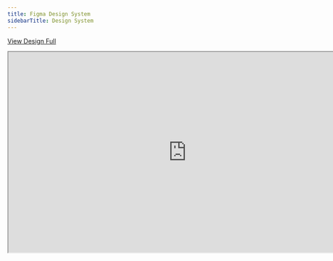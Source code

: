 ```yaml
---
title: Figma Design System
sidebarTitle: Design System
---
```



[View Design Full](https://www.figma.com/file/JhYM9HkSFKFpie0m0o6Xzy/ARTA-DESIGN-SYSTEM?type=design&node-id=916%3A5781&mode=design&t=liHA4U8EMrUfpfIX-1Arta)



<iframe  width="800" height="450" src="https://www.figma.com/embed?embed_host=share&url=https%3A%2F%2Fwww.figma.com%2Ffile%2FJhYM9HkSFKFpie0m0o6Xzy%2FARTA-DESIGN-SYSTEM%3Ftype%3Ddesign%26node-id%3D916%253A5781%26mode%3Ddev" allowFullScreen></iframe>